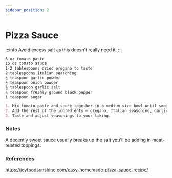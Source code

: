 ---
sidebar_position: 2
---

# Pizza Sauce

:::info
Avoid excess salt as this doesn't really need it.
:::

```md title="Ingredients"
6 oz tomato paste
15 oz tomato sauce
1-2 tablespoons dried oregano to taste
2 tablespoons Italian seasoning
½ teaspoon garlic powder
½ teaspoon onion powder
½ tablespoon garlic salt
¼ teaspoon freshly ground black pepper
1 teaspoon sugar
```

```md title="Instructions - Dough (using dry active yeast)"
1. Mix tomato paste and sauce together in a medium size bowl until smooth.
2. Add the rest of the ingredients – oregano, Italian seasoning, garlic powder, onion powder, garlic salt, pepper and sugar – and stir until evenly distributed throughout the sauce.
3. Taste and adjust seasonings to your liking.
```

### Notes
A decently sweet sauce usually breaks up the salt you'll be adding in meat-related toppings.

### References
https://joyfoodsunshine.com/easy-homemade-pizza-sauce-recipe/

